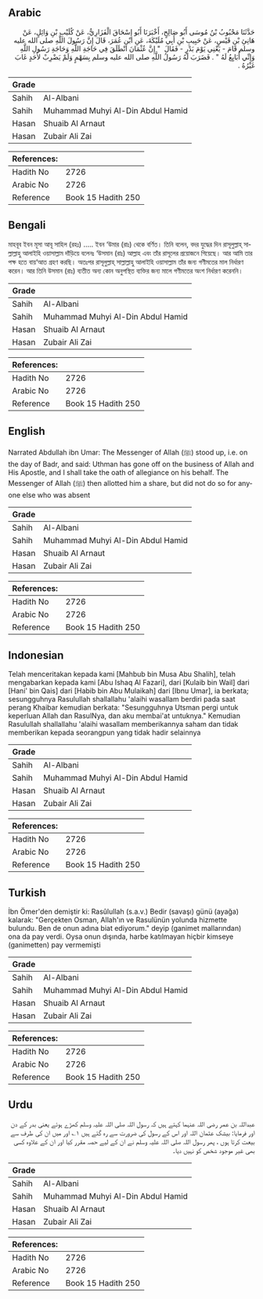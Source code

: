 ## Arabic


<div dir="rtl" lang="ar" style={{fontSize:'larger',backgroundColor:'#f8f9fa',padding:20}}>
حَدَّثَنَا مَحْبُوبُ بْنُ مُوسَى أَبُو صَالِحٍ، أَخْبَرَنَا أَبُو إِسْحَاقَ الْفَزَارِيُّ، عَنْ كُلَيْبِ بْنِ وَائِلٍ، عَنْ هَانِئِ بْنِ قَيْسٍ، عَنْ حَبِيبِ بْنِ أَبِي مُلَيْكَةَ، عَنِ ابْنِ عُمَرَ، قَالَ إِنَّ رَسُولَ اللَّهِ صلى الله عليه وسلم قَامَ - يَعْنِي يَوْمَ بَدْرٍ - فَقَالَ ‏ "‏ إِنَّ عُثْمَانَ انْطَلَقَ فِي حَاجَةِ اللَّهِ وَحَاجَةِ رَسُولِ اللَّهِ وَإِنِّي أُبَايِعُ لَهُ ‏"‏ ‏.‏ فَضَرَبَ لَهُ رَسُولُ اللَّهِ صلى الله عليه وسلم بِسَهْمٍ وَلَمْ يَضْرِبْ لأَحَدٍ غَابَ غَيْرُهُ ‏.‏
</div>
<div style={{backgroundColor:'#f8f9fa',padding:20, marginBottom: 10}}><table> <thead> <tr> <th>Grade</th> <th></th> </tr> </thead> <tbody> <tr><td>Sahih</td><td>Al-Albani</td></tr><tr><td>Sahih</td><td>Muhammad Muhyi Al-Din Abdul Hamid</td></tr><tr><td>Hasan</td><td>Shuaib Al Arnaut</td></tr><tr><td>Hasan</td><td>Zubair Ali Zai</td></tr></tbody></table><table> <thead> <tr> <th>References:</th> <th></th> </tr> </thead> <tbody><tr><td>Hadith No</td><td>2726</td></tr><tr><td>Arabic No</td><td>2726</td></tr><tr><td>Reference</td><td>Book 15 Hadith 250</td></tr></tbody></table></div>

## Bengali


<div dir="ltr" lang="bn" style={{fontSize:'larger',backgroundColor:'#f8f9fa',padding:20}}>
মাহবূব ইবন মূসা আবূ সাহিল (রহঃ) ..... ইবন ‘উমার (রাঃ) থেকে বর্ণিত। তিনি বলেন, বদর যুদ্ধের দিন রাসূলুল্লাহ্ সাল্লাল্লাহু আলাইহি ওয়াসাল্লাম দাঁড়িয়ে বলেনঃ ‘উসমান (রাঃ) আল্লাহ এবং তাঁর রাসূলের প্রয়োজনে গিয়েছে। আর আমি তার পক্ষ হতে বায়‘আত গ্রহণ করছি। অতঃপর রাসূলুল্লাহ্ সাল্লাল্লাহু আলাইহি ওয়াসাল্লাম তাঁর জন্য গণীমতের মাল নির্ধারণ করেন। আর তিনি উসমান (রাঃ) ব্যতীত অন্য কোন অনুপস্থিত ব্যক্তির জন্য মালে গণীমতের অংশ নির্ধারণ করেননি।
</div>
<div style={{backgroundColor:'#f8f9fa',padding:20, marginBottom: 10}}><table> <thead> <tr> <th>Grade</th> <th></th> </tr> </thead> <tbody> <tr><td>Sahih</td><td>Al-Albani</td></tr><tr><td>Sahih</td><td>Muhammad Muhyi Al-Din Abdul Hamid</td></tr><tr><td>Hasan</td><td>Shuaib Al Arnaut</td></tr><tr><td>Hasan</td><td>Zubair Ali Zai</td></tr></tbody></table><table> <thead> <tr> <th>References:</th> <th></th> </tr> </thead> <tbody><tr><td>Hadith No</td><td>2726</td></tr><tr><td>Arabic No</td><td>2726</td></tr><tr><td>Reference</td><td>Book 15 Hadith 250</td></tr></tbody></table></div>

## English


<div dir="ltr" lang="en" style={{fontSize:'larger',backgroundColor:'#f8f9fa',padding:20}}>
Narrated Abdullah ibn Umar: The Messenger of Allah (ﷺ) stood up, i.e. on the day of Badr, and said: Uthman has gone off on the business of Allah and His Apostle, and I shall take the oath of allegiance on his behalf. The Messenger of Allah (ﷺ) then allotted him a share, but did not do so for anyone else who was absent
</div>
<div style={{backgroundColor:'#f8f9fa',padding:20, marginBottom: 10}}><table> <thead> <tr> <th>Grade</th> <th></th> </tr> </thead> <tbody> <tr><td>Sahih</td><td>Al-Albani</td></tr><tr><td>Sahih</td><td>Muhammad Muhyi Al-Din Abdul Hamid</td></tr><tr><td>Hasan</td><td>Shuaib Al Arnaut</td></tr><tr><td>Hasan</td><td>Zubair Ali Zai</td></tr></tbody></table><table> <thead> <tr> <th>References:</th> <th></th> </tr> </thead> <tbody><tr><td>Hadith No</td><td>2726</td></tr><tr><td>Arabic No</td><td>2726</td></tr><tr><td>Reference</td><td>Book 15 Hadith 250</td></tr></tbody></table></div>

## Indonesian


<div dir="ltr" lang="id" style={{fontSize:'larger',backgroundColor:'#f8f9fa',padding:20}}>
Telah menceritakan kepada kami [Mahbub bin Musa Abu Shalih], telah mengabarkan kepada kami [Abu Ishaq Al Fazari], dari [Kulaib bin Wail] dari [Hani' bin Qais] dari [Habib bin Abu Mulaikah] dari [Ibnu Umar], ia berkata; sesungguhnya Rasulullah shallallahu 'alaihi wasallam berdiri pada saat perang Khaibar kemudian berkata: "Sesungguhnya Utsman pergi untuk keperluan Allah dan RasulNya, dan aku membai'at untuknya." Kemudian Rasulullah shallallahu 'alaihi wasallam memberikannya saham dan tidak memberikan kepada seorangpun yang tidak hadir selainnya
</div>
<div style={{backgroundColor:'#f8f9fa',padding:20, marginBottom: 10}}><table> <thead> <tr> <th>Grade</th> <th></th> </tr> </thead> <tbody> <tr><td>Sahih</td><td>Al-Albani</td></tr><tr><td>Sahih</td><td>Muhammad Muhyi Al-Din Abdul Hamid</td></tr><tr><td>Hasan</td><td>Shuaib Al Arnaut</td></tr><tr><td>Hasan</td><td>Zubair Ali Zai</td></tr></tbody></table><table> <thead> <tr> <th>References:</th> <th></th> </tr> </thead> <tbody><tr><td>Hadith No</td><td>2726</td></tr><tr><td>Arabic No</td><td>2726</td></tr><tr><td>Reference</td><td>Book 15 Hadith 250</td></tr></tbody></table></div>

## Turkish


<div dir="ltr" lang="tr" style={{fontSize:'larger',backgroundColor:'#f8f9fa',padding:20}}>
İbn Ömer'den demiştir ki: Rasûlullah (s.a.v.) Bedir (savaşı) günü (ayağa) kalarak: "Gerçekten Osman, Allah'ın ve Rasulünün yolunda hizmette bulundu. Ben de onun adına biat ediyorum." deyip (ganimet malla­rından) ona da pay verdi. Oysa onun dışında, harbe katılmayan hiçbir kimseye (ganimetten) pay vermemişti
</div>
<div style={{backgroundColor:'#f8f9fa',padding:20, marginBottom: 10}}><table> <thead> <tr> <th>Grade</th> <th></th> </tr> </thead> <tbody> <tr><td>Sahih</td><td>Al-Albani</td></tr><tr><td>Sahih</td><td>Muhammad Muhyi Al-Din Abdul Hamid</td></tr><tr><td>Hasan</td><td>Shuaib Al Arnaut</td></tr><tr><td>Hasan</td><td>Zubair Ali Zai</td></tr></tbody></table><table> <thead> <tr> <th>References:</th> <th></th> </tr> </thead> <tbody><tr><td>Hadith No</td><td>2726</td></tr><tr><td>Arabic No</td><td>2726</td></tr><tr><td>Reference</td><td>Book 15 Hadith 250</td></tr></tbody></table></div>

## Urdu


<div dir="rtl" lang="ur" style={{fontSize:'larger',backgroundColor:'#f8f9fa',padding:20}}>
عبداللہ بن عمر رضی اللہ عنہما کہتے ہیں کہ رسول اللہ صلی اللہ علیہ وسلم کھڑے ہوئے یعنی بدر کے دن اور فرمایا: بیشک عثمان اللہ اور اس کے رسول کی ضرورت سے رہ گئے ہیں ۱؎ اور میں ان کی طرف سے بیعت کرتا ہوں ، پھر رسول اللہ صلی اللہ علیہ وسلم نے ان کے لیے حصہ مقرر کیا اور ان کے علاوہ کسی بھی غیر موجود شخص کو نہیں دیا۔
</div>
<div style={{backgroundColor:'#f8f9fa',padding:20, marginBottom: 10}}><table> <thead> <tr> <th>Grade</th> <th></th> </tr> </thead> <tbody> <tr><td>Sahih</td><td>Al-Albani</td></tr><tr><td>Sahih</td><td>Muhammad Muhyi Al-Din Abdul Hamid</td></tr><tr><td>Hasan</td><td>Shuaib Al Arnaut</td></tr><tr><td>Hasan</td><td>Zubair Ali Zai</td></tr></tbody></table><table> <thead> <tr> <th>References:</th> <th></th> </tr> </thead> <tbody><tr><td>Hadith No</td><td>2726</td></tr><tr><td>Arabic No</td><td>2726</td></tr><tr><td>Reference</td><td>Book 15 Hadith 250</td></tr></tbody></table></div>